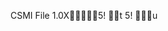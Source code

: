 CSMI File 1.0X                                5   !                             t
          5   !                            u
          